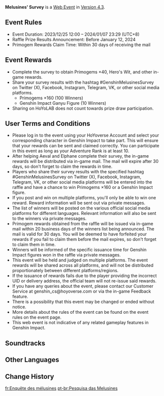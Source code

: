 {{Event Tabs
|story = false
}}
{{Event
|name              = Melusines' Survey
|image             = Melusines' Survey.png
|type              = Web
|group             = Web
|time_known        = yes
|time_start        = 2023-12-25 12:00:00
|time_start_offset = GMT+8
|time_end          = 2024-01-07 23:59:59
|time_end_offset   = GMT+8
|link              = https://genshin.hoyoverse.com/en/news/detail/114158
|link2             = https://act.hoyoverse.com/ys/event/e20231225melusine-questionnaire/index.html
|link2name         = Event Page
|characters        = Aeval;Elphane
}}
{{Description|The two Fontainian aquabus tour guides [[Aeval]] and [[Elphane]] have been tasked with carrying out a survey of Travelers visiting [[Fontaine]].<br>Help Aeval and Elphane with their research~<br><br>Obtain Primogems and other in-game rewards, as well as a little surprise!}}
'''Melusines' Survey''' is a [[Web Event]] in [[Version 4.3]].

==Event Rules==
* Event Duration: 2023/12/25 12:00 – 2024/01/07 23:29 (UTC+8)
* Raffle Prize Results Announcement: Before January 12, 2024
* Primogem Rewards Claim Time: Within 30 days of receiving the mail

==Event Rewards==
* Complete the survey to obtain Primogems ×40, Hero's Wit, and other in-game rewards.<br>{{Card List|delim=;|show_caption=1|Primogem*40;Hero's Wit*3;Mora*20,000;Mystic Enhancement Ore*3}}
* Share your survey results with the hashtag #GenshinMelusinesSurvey on Twitter (X), Facebook, Instagram, Telegram, VK, or other social media platforms.
** Primogems ×160 (100 Winners)
** Genshin Impact Ganyu Figure (10 Winners)
* Sharing on HoYoLAB does not count towards prize draw participation.

==User Terms and Conditions==
* Please log in to the event using your HoYoverse Account and select your corresponding character in Genshin Impact to take part. This will ensure that your rewards can be sent and claimed correctly. You can participate in this event as long as your Adventure Rank is at least 10.
* After helping Aeval and Elphane complete their survey, the in-game rewards will be distributed via in-game mail. The mail will expire after 30 days, so don't forget to claim the rewards in time.
* Players who share their survey results with the specified hashtag #GenshinMelusinesSurvey on Twitter (X), Facebook, Instagram, Telegram, VK, or other social media platforms will be entered into the raffle and have a chance to win Primogems ×160 or a Genshin Impact figure.
* If you post and win on multiple platforms, you'll only be able to win one reward. Reward information will be sent out via private messages.
* The list of winners will be posted on the various official social media platforms for different languages. Relevant information will also be sent to the winners via private messages.
* Primogem rewards obtained from the raffle will be issued via in-game mail within 20 business days of the winners list being announced. The mail is valid for 30 days. You will be deemed to have forfeited your rewards if you fail to claim them before the mail expires, so don't forget to claim them in time.
* Winners will be informed of the specific issuance time for Genshin Impact figures won in the raffle via private messages.
* This event will be held and judged on multiple platforms. The event rewards will be shared across all platforms, and will not be distributed proportionately between different platforms/regions.
* If the issuance of rewards fails due to the player providing the incorrect UID or delivery address, the official team will not re-issue said rewards.
* If you have any queries about the event, please contact our Customer Service at genshin_cs@hoyoverse.com or via the in-game Feedback feature.
* There is a possibility that this event may be changed or ended without notice.
* More details about the rules of the event can be found on the event rules on the event page.
* This web event is not indicative of any related gameplay features in Genshin Impact.

==Soundtracks==
{{Soundtracks by Category Table|type=eventgameplay}}

==Other Languages==
{{Other Languages
|en       = Melusines' Survey
|zhs      = 美露莘的调查问卷
|zhs_rm   = Měilùxīn de Diàochá Wènjuàn
|zht      = 美露莘的調查問卷
|zht_rm   = Měilùxīn de Diàochá Wènjuàn
|zh_tl    = Melusines' Questionnaire
|ja       = メリュジーヌのアンケート調査
|ja_rm    = Meryujiinu no Ankeeto Chousa
|ja_tl    = Melusines' Survey
|ko       = 멜뤼진의 설문조사
|ko_rm    = 
|ko_tl    = 
|es       = Sondeo de las melusinas
|es_tl    = Melusines' Survey
|fr       = Enquête des mélusines
|fr_tl    = Melusines' Investigation
|ru       = Опросник мелюзин
|ru_tl    = 
|th       = แบบสอบถามของเมลูซีน
|th_rm    = 
|th_tl    = 
|vi       = Khảo Sát Của Melusine
|vi_tl    = 
|de       = Umfrage der Melusinen
|de_tl    = Melusines' Survey
|id       = Survei Melusine
|id_tl    = Melusines' Survey
|pt       = Pesquisa das Melusines
|pt_tl    = 
|tr       = Melusinaların Anketi
|tr_tl    = 
|it       = Sondaggio delle Melusine
|it_tl    = 
}}

==Change History==
{{Change History|4.3}}

[[fr:Enquête des mélusines]]
[[pt-br:Pesquisa das Melusines]]